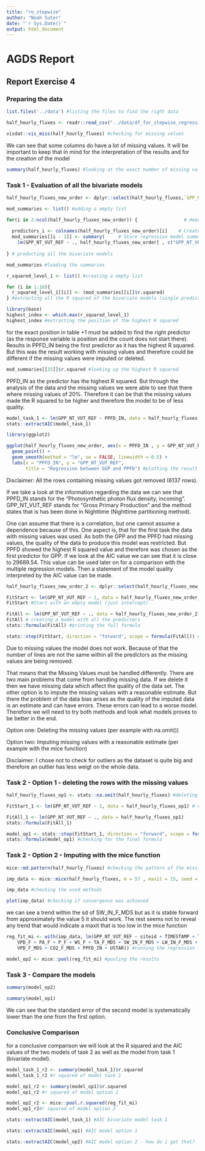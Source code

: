```yaml
---
title: "re_stepwise"
author: "Noah Suter"
date: "`r Sys.Date()`"
output: html_document
---
```

# AGDS Report

## Report Exercise 4

### Preparing the data

```r
list.files('../data') #listing the files to find the right data
```

```r
half_hourly_fluxes <- readr::read_csv("../data/df_for_stepwise_regression.csv") # reading the data into R
```

```r
visdat::vis_miss(half_hourly_fluxes) #checking for missing values
```
We can see that some columns do have a lot of missing values. It will be important to keep that in mind for the interpretation of the results and for the creation of the model

```r
summary(half_hourly_fluxes) #looking at the exact number of missing values (NA) per row
```

### Task 1 - Evaluation of all the bivariate models

```r
half_hourly_fluxes_new_order <- dplyr::select(half_hourly_fluxes,`GPP_NT_VUT_REF`, everything()) #moving the column of the response variable (GPP) to position one
```

```r
mod_summaries <- list() #adding a empty list
```

```r
for(i in 2:ncol(half_hourly_fluxes_new_order)) {                 # Head of for-loop
 
  predictors_i <- colnames(half_hourly_fluxes_new_order)[i]    # Create vector of predictor names
  mod_summaries[[i - 1]] <- summary(     # Store regression model summary in list
    lm(GPP_NT_VUT_REF ~ ., half_hourly_fluxes_new_order[ , c("GPP_NT_VUT_REF", predictors_i)]))
 
} # producting all the bivariate models
```

```r
mod_summaries #loading the summaries 
```


```r
r_squared_level_1 <- list() #creating a empty list
```


```r
for (i in 1:16){
  r_squared_level_1[[i]] <- (mod_summaries[[i]]$r.squared)
} #extracting all the R squared of the bivariate models (single predictor)
```

```r
library(base)
highest_index <- which.max(r_squared_level_1)
highest_index #extracting the position of the highest R squared
```
for the exact position in table +1 must be added to find the right predictor (as the response variable is position and the count does not start there). Results in PPFD_IN being the first predictor as it has the highest R squared. But this was the result working with missing values and therefore could be different if the missing values were imputed or deleted.
```r
mod_summaries[[15]]$r.squared #looking up the highest R squared
```

PPFD_IN as the predictor has the highest R squared. But through the analysis of the data and the missing values we were able to see that there where missing values of 20%. Therefore it can be that the missing values made the R squared to be higher and therefore the model to be of less quality.

```r
model_task_1 <- lm(GPP_NT_VUT_REF ~ PPFD_IN, data = half_hourly_fluxes)#computing the AIC
stats::extractAIC(model_task_1)
```


```r
library(ggplot2)

ggplot(half_hourly_fluxes_new_order, aes(x = PPFD_IN , y = GPP_NT_VUT_REF)) +
  geom_point() +
  geom_smooth(method = "lm", se = FALSE, linewidth = 0.5) +
  labs(x = "PPFD_IN", y = "GPP_NT_VUT_REF",
       title = "Regression between GGP and PPFD") #plotting the result of the regression with one predictor
```

Disclaimer: All the rows containing missing values got removed (6137 rows). 

If we take a look at the information regarding the data we can see that PPFD_IN stands for the "Photosynthetic photon flux density, incoming". GPP_NT_VUT_REF stands for "Gross Primary Production" and the method states that is has been done in Nighttime (Nighttime partitioning method). 

One can assume that there is a correlation, but one cannot assume a dependence because of this.
One aspect is, that for the first task the data with missing values was used. As both the GPP and the PPFD had missing values, the quality of the data to produce this model was restricted.  But PPFD showed the highest R squared value and therefore was chosen as the first predictor for GPP. If we look at the AIC value we can see that it is close to  29689.54. This value can be used later on for a comparison with the multiple regression models. Then a statement of the model quality interpreted by the AIC value can be made.

```r
half_hourly_fluxes_new_order_2 <- dplyr::select(half_hourly_fluxes_new_order,`GPP_NT_VUT_REF`, `PPFD_IN`, everything()) #moving the first predictor to position 2

```


```r
FitStart <- lm(GPP_NT_VUT_REF ~ 1, data = half_hourly_fluxes_new_order_2)
FitStart #Start with an empty model (just intercept)
```

```r
FitAll <- lm(GPP_NT_VUT_REF ~ ., data = half_hourly_fluxes_new_order_2)
FitAll # creating a model with all the predictors
stats::formula(FitAll) #printing the full formula
```
```r
stats::step(FitStart, direction = "forward", scope = formula(FitAll)) # doing the stepwise forward regression
```

Due to missing values the model does not work. Because of that the number of lines are not the same within all the predictors as the missing values are being removed. 

That means that the Missing Values must be handled differently. 
There are two main problems that come from handling missing data. If we delete it then we have missing data which affect the quality of the data set. The other option is to impute the missing values with a reasonable estimate. But there the problem of the data bias arises as the quality of the imputed data is an estimate and can have errors. These errors can lead to a worse model. Therefore we will need to try both methods and look what models proves to be better in the end.

Option one: Deleting the missing values (per example with na.omit())


Option two: Imputing missing values with a reasonable estimate (per example with the mice function)

Disclaimer: I chose not to check for outliers as the dataset is quite big and therefore an outlier has less weigt on the whole data.


### Task 2 - Option 1 - deleting the rows with the missing values
```r
half_hourly_fluxes_op1 <- stats::na.omit(half_hourly_fluxes) #deleting all the rows with missing values
```


```r
FitStart_1 <- lm(GPP_NT_VUT_REF ~ 1, data = half_hourly_fluxes_op1) # creating an empty model (just intercepter)
```

```r
FitAll_1 <- lm(GPP_NT_VUT_REF ~ ., data = half_hourly_fluxes_op1)
stats::formula(FitAll_1)
```


```r
model_op1 <- stats::step(FitStart_1, direction = "forward", scope = formula(FitAll_1)) #creating the stepwise forward model
stats::formula(model_op1) #checking for the final formula
```


### Task 2 - Option 2 - Imputing with the mice function


```r
mice::md.pattern(half_hourly_fluxes) #checking the pattern of the missing data
```

```r
imp_data <- mice::mice(half_hourly_fluxes, m = 57 , maxit = 15, seed = 12345, print = FALSE) #setting the mice options
```

```r
imp_data #checking the used methods
```




```r
plot(imp_data) #checking if convergence was achieved
```

we can see a trend within the sd of SW_IN_F_MDS but as it is stable forward from approximately the value 5 it should work. The rest seems not to reveal any trend that would indicate a maxit that is too low in the mice function

```r
reg_fit_mi <- with(imp_data, lm(GPP_NT_VUT_REF ~ siteid + TIMESTAMP + TA_F + SW_IN_F + LW_IN_F + 
    VPD_F + PA_F + P_F + WS_F + TA_F_MDS + SW_IN_F_MDS + LW_IN_F_MDS + 
    VPD_F_MDS + CO2_F_MDS + PPFD_IN + USTAR)) #running the regression for each imputed dataset
```

```r
model_op2 <- mice::pool(reg_fit_mi) #pooling the results
```

### Task 3 - Compare the models 
```r
summary(model_op2)
```
```r
summary(model_op1)
```

We can see that the standard error of the second model is systematically lower than the one from the first option.

### Conclusive Comparison
for a conclusive comparison we will look at the R squared and the AIC values of the two models of task 2 as well as the model from task 1 (bivariate model). 

```r
model_task_1_r2 <- summary(model_task_1)$r.squared  
model_task_1_r2 #r squared of model task 1
```

```r
model_op1_r2 <- summary(model_op1)$r.squared  
model_op1_r2 #r squared of model option 1
```

```r
model_op2_r2 <- mice::pool.r.squared(reg_fit_mi)
model_op1_r2#r squared of model option 2
```
```r
stats::extractAIC(model_task_1) #AIC bivariate model task 1
```


```r
stats::extractAIC(model_op1) #AIC model option 1
```
```r
stats::extractAIC(model_op2) #AIC model option 2 - how do i get that?
```








